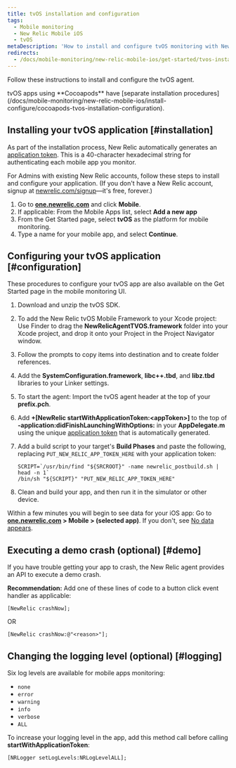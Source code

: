 ```yaml
---
title: tvOS installation and configuration
tags:
  - Mobile monitoring
  - New Relic Mobile iOS
  - tvOS
metaDescription: 'How to install and configure tvOS monitoring with New Relic'
redirects:
  - /docs/mobile-monitoring/new-relic-mobile-ios/get-started/tvos-installation-configuration
---
```


Follow these instructions to install and configure the tvOS agent.

<Callout variant="tip">
  tvOS apps using **Cocoapods** have [separate installation procedures](/docs/mobile-monitoring/new-relic-mobile-ios/install-configure/cocoapods-tvos-installation-configuration).
</Callout>

## Installing your tvOS application [#installation]

As part of the installation process, New Relic automatically generates an [application token](/docs/mobile-apps/viewing-your-application-token). This is a 40-character hexadecimal string for authenticating each mobile app you monitor.

For Admins with existing New Relic accounts, follow these steps to install and configure your application. (If you don't have a New Relic account, signup at [newrelic.com/signup](https://newrelic.com/signup)—it's free, forever.)

1. Go to **[one.newrelic.com](https://one.newrelic.com)** and click **Mobile**.
2. If applicable: From the Mobile Apps list, select <Icon name="fe-plus-circle"/>
   **Add a new app**
3. From the Get Started page, select **tvOS** as the platform for mobile monitoring.
4. Type a name for your mobile app, and select **Continue**.

## Configuring your tvOS application [#configuration]

These procedures to configure your tvOS app are also available on the Get Started page in the mobile monitoring UI.

1. Download and unzip the tvOS SDK.
2. To add the New Relic tvOS Mobile Framework to your Xcode project: Use Finder to drag the **NewRelicAgentTVOS.framework** folder into your Xcode project, and drop it onto your Project in the Project Navigator window.
3. Follow the prompts to copy items into destination and to create folder references.
4. Add the **SystemConfiguration.framework**, **libc++.tbd**, and **libz.tbd** libraries to your Linker settings.
5. To start the agent: Import the tvOS agent header at the top of your **prefix.pch**.
6. Add **+\[NewRelic startWithApplicationToken:&lt;appToken>]** to the top of **-application:didFinishLaunchingWithOptions:** in your **AppDelegate.m** using the unique [application token](/docs/mobile-apps/viewing-your-application-token) that is automatically generated.
7. Add a build script to your target's **Build Phases** and paste the following, replacing `PUT_NEW_RELIC_APP_TOKEN_HERE` with your application token:

   ```
   SCRIPT=`/usr/bin/find "${SRCROOT}" -name newrelic_postbuild.sh | head -n 1`
   /bin/sh "${SCRIPT}" "PUT_NEW_RELIC_APP_TOKEN_HERE"
   ```
8. Clean and build your app, and then run it in the simulator or other device.

Within a few minutes you will begin to see data for your iOS app: Go to **[one.newrelic.com](https://one.newrelic.com) > Mobile > (selected app)**. If you don't, see [No data appears](/docs/mobile-monitoring/mobile-monitoring-installation/ios/no-data-appears-ios).

## Executing a demo crash (optional) [#demo]

If you have trouble getting your app to crash, the New Relic agent provides an API to execute a demo crash.

**Recommendation:** Add one of these lines of code to a button click event handler as applicable:

```
[NewRelic crashNow];
```

OR

```
[NewRelic crashNow:@"<reason>"];
```

## Changing the logging level (optional) [#logging]

Six log levels are available for mobile apps monitoring:

* `none`
* `error`
* `warning`
* `info`
* `verbose`
* `ALL`

To increase your logging level in the app, add this method call before calling **startWithApplicationToken**:

```
[NRLogger setLogLevels:NRLogLevelALL];
```